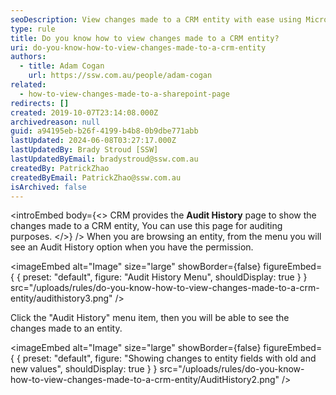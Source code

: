 ```yaml
---
seoDescription: View changes made to a CRM entity with ease using Microsoft Dynamics CRM's Audit History page, showing old and new values for auditing purposes.
type: rule
title: Do you know how to view changes made to a CRM entity?
uri: do-you-know-how-to-view-changes-made-to-a-crm-entity
authors:
  - title: Adam Cogan
    url: https://ssw.com.au/people/adam-cogan
related:
  - how-to-view-changes-made-to-a-sharepoint-page
redirects: []
created: 2019-10-07T23:14:08.000Z
archivedreason: null
guid: a94195eb-b26f-4199-b4b8-0b9dbe771abb
lastUpdated: 2024-06-08T03:27:17.000Z
lastUpdatedBy: Brady Stroud [SSW]
lastUpdatedByEmail: bradystroud@ssw.com.au
createdBy: PatrickZhao
createdByEmail: PatrickZhao@ssw.com.au
isArchived: false
---
```


<introEmbed
  body={<>
CRM provides the **Audit History** page to show the changes made to a CRM entity, You can use this page for auditing purposes.
  </>}
/>
When you are browsing an entity, from the menu you will see an Audit History option when you have the permission.


<imageEmbed
  alt="Image"
  size="large"
  showBorder={false}
  figureEmbed={ {
    preset: "default",
    figure: "Audit History Menu",
    shouldDisplay: true
  } }
  src="/uploads/rules/do-you-know-how-to-view-changes-made-to-a-crm-entity/audithistory3.png"
/>

Click the "Audit History" menu item, then you will be able to see the changes made to an entity.


<imageEmbed
  alt="Image"
  size="large"
  showBorder={false}
  figureEmbed={ {
    preset: "default",
    figure: "Showing changes to entity fields with old and new values",
    shouldDisplay: true
  } }
  src="/uploads/rules/do-you-know-how-to-view-changes-made-to-a-crm-entity/AuditHistory2.png"
/>

